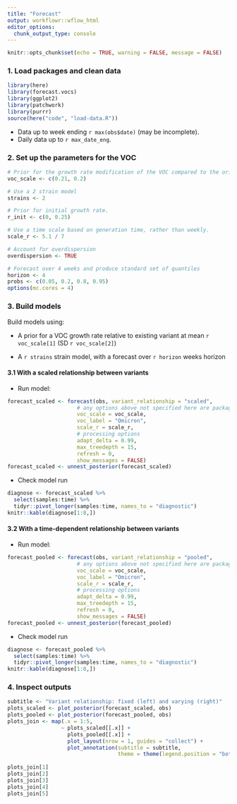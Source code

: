 ```yaml
---
title: "Forecast"
output: workflowr::wflow_html
editor_options:
  chunk_output_type: console
---
```


```r
knitr::opts_chunk$set(echo = TRUE, warning = FALSE, message = FALSE)
```

### 1. Load packages and clean data
```r
library(here)
library(forecast.vocs)
library(ggplot2)
library(patchwork)
library(purrr)
source(here("code", "load-data.R"))
```
- Data up to week ending `r max(obs$date)` (may be incomplete).
- Daily data up to `r max_date_eng`.

### 2. Set up the parameters for the VOC
```r
# Prior for the growth rate modification of the VOC compared to the original.
voc_scale <- c(0.21, 0.2)

# Use a 2 strain model
strains <- 2

# Prior for initial growth rate.
r_init <- c(0, 0.25)

# Use a time scale based on generation time, rather than weekly.
scale_r <- 5.1 / 7

# Account for overdispersion
overdispersion <- TRUE

# Forecast over 4 weeks and produce standard set of quantiles
horizon <- 4
probs <- c(0.05, 0.2, 0.8, 0.95)
options(mc.cores = 4)
```

### 3. Build models

Build models using:

- A prior for a VOC growth rate relative to existing variant at mean `r voc_scale[1]` (SD `r voc_scale[2]`)

- A `r strains` strain model, with a forecast over `r horizon` weeks horizon

#### 3.1 With a scaled relationship between variants

- Run model:
```r
forecast_scaled <- forecast(obs, variant_relationship = "scaled",
                      # any options above not specified here are package defaults
                      voc_scale = voc_scale,
                      voc_label = "Omicron",
                      scale_r = scale_r,
                      # processing options
                      adapt_delta = 0.99,
                      max_treedepth = 15,
                      refresh = 0,
                      show_messages = FALSE)
forecast_scaled <- unnest_posterior(forecast_scaled)
```
- Check model run
```r
diagnose <- forecast_scaled %>%
  select(samples:time) %>%
  tidyr::pivot_longer(samples:time, names_to = "diagnostic")
knitr::kable(diagnose[1:8,])
```

#### 3.2 With a time-dependent relationship between variants

- Run model:
```r
forecast_pooled <- forecast(obs, variant_relationship = "pooled",
                      # any options above not specified here are package defaults
                      voc_scale = voc_scale,
                      voc_label = "Omicron",
                      scale_r = scale_r,
                      # processing options
                      adapt_delta = 0.99,
                      max_treedepth = 15,
                      refresh = 0,
                      show_messages = FALSE)
forecast_pooled <- unnest_posterior(forecast_pooled)
```

- Check model run
```r
diagnose <- forecast_pooled %>%
  select(samples:time) %>%
  tidyr::pivot_longer(samples:time, names_to = "diagnostic")
knitr::kable(diagnose[1:8,])
```

### 4. Inspect outputs

```r
subtitle <- "Variant relationship: fixed (left) and varying (right)"
plots_scaled <- plot_posterior(forecast_scaled, obs)
plots_pooled <- plot_posterior(forecast_pooled, obs)
plots_join <- map(.x = 1:5,
                 ~ plots_scaled[[.x]] +
                   plots_pooled[[.x]] +
                   plot_layout(nrow = 1, guides = "collect") +
                   plot_annotation(subtitle = subtitle, 
                                   theme = theme(legend.position = "bottom")))
  
plots_join[1]
plots_join[2]
plots_join[3]
plots_join[4]
plots_join[5]
```




